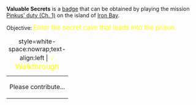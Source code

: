 '''Valuable Secrets''' is a [[Badges|badge]] that can be obtained by playing the mission [[Pinkus' duty (Ch. 1)]] on the island of [[Iron Bay]].

Objective: <big style="color:yellow">Enter the secret cave that leads into the prison.</big>

{| class="mw-collapsible mw-collapsed"
|+ style=white-space:nowrap;text-align:left | <big style="color:yellow">💡 Walkthrough</big>
|-
| Please contribute...
|}